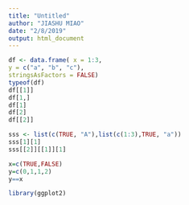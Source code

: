 ```yaml
---
title: "Untitled"
author: "JIASHU MIAO"
date: "2/8/2019"
output: html_document
---
```


```r
df <- data.frame( x = 1:3,
y = c("a", "b", "c"),
stringsAsFactors = FALSE)
typeof(df)
df[[1]] 
df[1,]
df[1]
df[2]
df[[2]]
```

```r
sss <- list(c(TRUE, "A"),list(c(1:3),TRUE, "a"))
sss[1][1]
sss[[2]][[1]][1]
```
```r
x=c(TRUE,FALSE)
y=c(0,1,1,2)
y==x
```

```r
library(ggplot2)
```

```r




```


